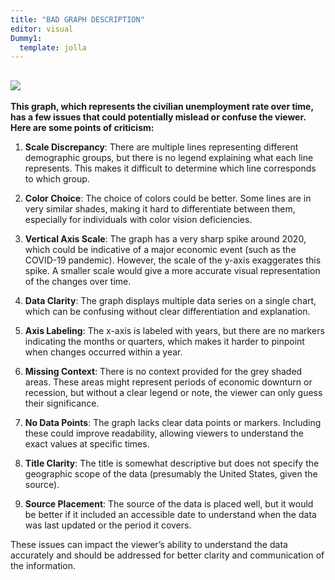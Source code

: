 ```yaml
---
title: "BAD GRAPH DESCRIPTION"
editor: visual
Dummy1:
  template: jolla
---
```


## ![](images/MIDtermBadGraph.jpg)

**This graph, which represents the civilian unemployment rate over time, has a few issues that could potentially mislead or confuse the viewer. Here are some points of criticism:**

1.  **Scale Discrepancy**: There are multiple lines representing different demographic groups, but there is no legend explaining what each line represents. This makes it difficult to determine which line corresponds to which group.

2.  **Color Choice**: The choice of colors could be better. Some lines are in very similar shades, making it hard to differentiate between them, especially for individuals with color vision deficiencies.

3.  **Vertical Axis Scale**: The graph has a very sharp spike around 2020, which could be indicative of a major economic event (such as the COVID-19 pandemic). However, the scale of the y-axis exaggerates this spike. A smaller scale would give a more accurate visual representation of the changes over time.

4.  **Data Clarity**: The graph displays multiple data series on a single chart, which can be confusing without clear differentiation and explanation.

5.  **Axis Labeling**: The x-axis is labeled with years, but there are no markers indicating the months or quarters, which makes it harder to pinpoint when changes occurred within a year.

6.  **Missing Context**: There is no context provided for the grey shaded areas. These areas might represent periods of economic downturn or recession, but without a clear legend or note, the viewer can only guess their significance.

7.  **No Data Points**: The graph lacks clear data points or markers. Including these could improve readability, allowing viewers to understand the exact values at specific times.

8.  **Title Clarity**: The title is somewhat descriptive but does not specify the geographic scope of the data (presumably the United States, given the source).

9.  **Source Placement**: The source of the data is placed well, but it would be better if it included an accessible date to understand when the data was last updated or the period it covers.

These issues can impact the viewer's ability to understand the data accurately and should be addressed for better clarity and communication of the information.

